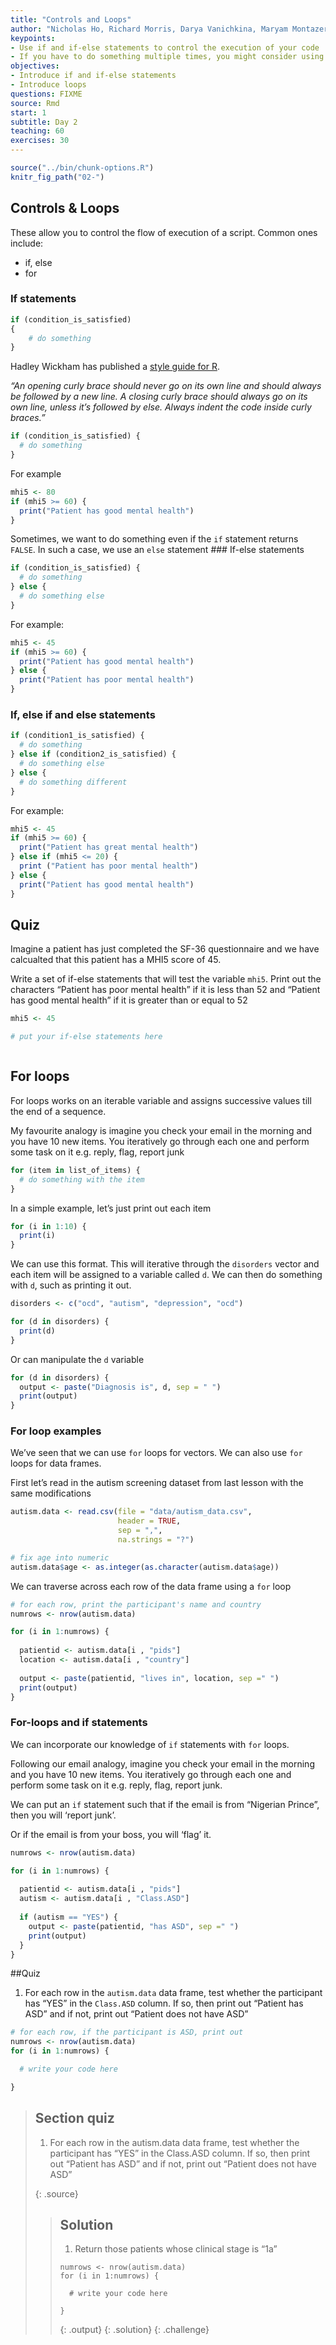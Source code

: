 ```yaml
---
title: "Controls and Loops"
author: "Nicholas Ho, Richard Morris, Darya Vanichkina, Maryam Montazerolghaem"
keypoints:
- Use if and if-else statements to control the execution of your code
- If you have to do something multiple times, you might consider using a loop
objectives:
- Introduce if and if-else statements
- Introduce loops
questions: FIXME
source: Rmd
start: 1
subtitle: Day 2
teaching: 60
exercises: 30
---
```


```r
source("../bin/chunk-options.R")
knitr_fig_path("02-")
```


## Controls & Loops

These allow you to control the flow of execution of a script. Common ones include:

* if, else
* for


### If statements
```r
if (condition_is_satisfied) 
{
    # do something
}
```

Hadley Wickham has published a [style guide for R](http://adv-r.had.co.nz/Style.html).

*“An opening curly brace should never go on its own line and should always be followed by a new line. A closing curly brace should always go on its own line, unless it’s followed by else. Always indent the code inside curly braces.”*

```r
if (condition_is_satisfied) {
  # do something
}
```

For example
```r
mhi5 <- 80
if (mhi5 >= 60) {
  print("Patient has good mental health")
} 
```


Sometimes, we want to do something even if the `if` statement returns `FALSE`. In such a case, we use an `else` statement
### If-else statements
```r
if (condition_is_satisfied) {
  # do something
} else {
  # do something else
}
```


For example:
```r
mhi5 <- 45
if (mhi5 >= 60) {
  print("Patient has good mental health")
} else {
  print("Patient has poor mental health")
}
```


### If, else if and else statements
```r
if (condition1_is_satisfied) {
  # do something
} else if (condition2_is_satisfied) {
  # do something else
} else {
  # do something different
}
```

For example:
```r
mhi5 <- 45
if (mhi5 >= 60) {
  print("Patient has great mental health")
} else if (mhi5 <= 20) {
  print ("Patient has poor mental health")
} else {
  print("Patient has good mental health")
}
```


## Quiz

Imagine a patient has just completed the SF-36 questionnaire and we have calcualted that this patient has a MHI5 score of 45.

Write a set of if-else statements that will test the variable `mhi5`. Print out the characters “Patient has poor mental health” if it is less than 52 and “Patient has good mental health” if it is greater than or equal to 52
```r
mhi5 <- 45

# put your if-else statements here



```


## For loops

For loops works on an iterable variable and assigns successive values till the end of a sequence.

My favourite analogy is imagine you check your email in the morning and you have 10 new items. You iteratively go through each one and perform some task on it e.g. reply, flag, report junk

```r
for (item in list_of_items) {
  # do something with the item
}
```

In a simple example, let's just print out each item
```r
for (i in 1:10) {
  print(i)
}
```


We can use this format. This will iterative through the `disorders` vector and each item will be assigned to a variable called `d`. We can then do something with `d`, such as printing it out.
```r
disorders <- c("ocd", "autism", "depression", "ocd")

for (d in disorders) {
  print(d)
}
```


Or can manipulate the `d` variable
```r
for (d in disorders) {
  output <- paste("Diagnosis is", d, sep = " ")  
  print(output)
}
```


### For loop examples
We’ve seen that we can use `for` loops for vectors. We can also use `for` loops for data frames. 

First let's read in the autism screening dataset from last lesson with the same modifications

```r
autism.data <- read.csv(file = "data/autism_data.csv",
                        header = TRUE,
                        sep = ",",
                        na.strings = "?")

# fix age into numeric
autism.data$age <- as.integer(as.character(autism.data$age))
```

We can traverse across each row of the data frame using a `for` loop
```r
# for each row, print the participant's name and country
numrows <- nrow(autism.data)

for (i in 1:numrows) {
  
  patientid <- autism.data[i , "pids"]
  location <- autism.data[i , "country"]
  
  output <- paste(patientid, "lives in", location, sep =" ")
  print(output)
}
```


### For-loops and if statements
We can incorporate our knowledge of `if` statements with `for` loops.

Following our email analogy, imagine you check your email in the morning and you have 10 new items. You iteratively go through each one and perform some task on it e.g. reply, flag, report junk.

We can put an `if` statement such that if the email is from "Nigerian Prince", then you will 'report junk'. 

Or if the email is from your boss, you will 'flag' it.

```r
numrows <- nrow(autism.data)

for (i in 1:numrows) {
  
  patientid <- autism.data[i , "pids"]
  autism <- autism.data[i , "Class.ASD"]
  
  if (autism == "YES") {
    output <- paste(patientid, "has ASD", sep =" ")
    print(output)
  }
}
```



##Quiz

1. For each row in the `autism.data` data frame, test whether the participant has "YES" in the `Class.ASD` column. If so, then print out "Patient has ASD" and if not, print out "Patient does not have ASD"
```r
# for each row, if the participant is ASD, print out
numrows <- nrow(autism.data)
for (i in 1:numrows) {

  # write your code here

}
```



> ## Section quiz
>
> 1. For each row in the autism.data data frame, test whether the participant has "YES" in the Class.ASD column. If so, then print out "Patient has ASD" and if not, print out "Patient does not have ASD"
>
> {: .source}
>
> > ## Solution
> >
> > 1. Return those patients whose clinical stage is "1a"
> >
> > ~~~
> > numrows <- nrow(autism.data)
> > for (i in 1:numrows) {
> > 
> >   # write your code here
> > 
> > }
> > ~~~
> > {: .output}
> {: .solution}
{: .challenge}